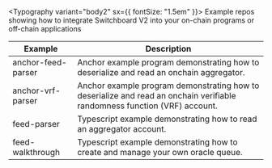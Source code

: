 
<Typography variant="body2" sx={{ fontSize: "1.5em" }}>
  Example repos showing how to integrate Switchboard V2 into your on-chain
  programs or off-chain applications
</Typography>

| Example                                                                                                                                                                                                                                                                                 | Description                                                                                                               |
| --------------------------------------------------------------------------------------------------------------------------------------------------------------------------------------------------------------------------------------------------------------------------------------- | ------------------------------------------------------------------------------------------------------------------------- |
| <Link className="nowrap" to="https://github.com/switchboard-xyz/switchboard-v2/blob/main/examples/programs/anchor-feed-parser"><SiRust className="devicons" /> <SiTypescript className="devicons" fontSize="large" /> anchor-feed-parser <GoLinkExternal className="devicons" /></Link> | Anchor example program demonstrating how to deserialize and read an onchain aggregator.                                   |
| <Link className="nowrap" to="https://github.com/switchboard-xyz/switchboard-v2/blob/main/examples/programs/anchor-vrf-parser"><SiRust className="devicons" /> <SiTypescript className="devicons" fontSize="large" /> anchor-vrf-parser <GoLinkExternal className="devicons" /></Link>   | Anchor example program demonstrating how to deserialize and read an onchain verifiable randomness function (VRF) account. |
| <Link className="nowrap" to="https://github.com/switchboard-xyz/switchboard-v2/blob/main/examples/clients/feed-parser"> <SiTypescript className="devicons" fontSize="large" /> feed-parser <GoLinkExternal className="devicons" /></Link>                                               | Typescript example demonstrating how to read an aggregator account.                                                       |
| <Link className="nowrap" to="https://github.com/switchboard-xyz/switchboard-v2/blob/main/examples/clients/feed-walkthrough"><SiTypescript className="devicons" fontSize="large" /> feed-walkthrough <GoLinkExternal className="devicons" /></Link>                                      | Typescript example demonstrating how to create and manage your own oracle queue.                                          |
